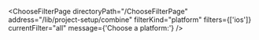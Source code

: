 


<ChooseFilterPage
    directoryPath="/ChooseFilterPage"
    address="/lib/project-setup/combine"
    filterKind="platform"
    filters={['ios']}
    currentFilter="all"
    message={'Choose a platform:'}
/>
